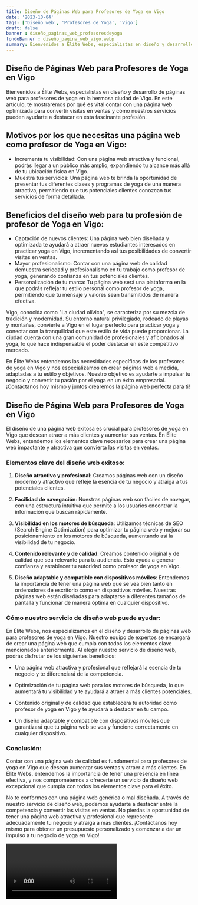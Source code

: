 ```yaml
---
title: Diseño de Páginas Web para Profesores de Yoga en Vigo
date: '2023-10-04'
tags: ['Diseño web', 'Profesores de Yoga', 'Vigo']
draft: false
banner : diseño_paginas_web_profesoresdeyoga
fondoBanner : diseño_pagina_web_vigo.webp
summary: Bienvenidos a Élite Webs, especialistas en diseño y desarrollo de páginas web para profesores de yoga en la hermosa ciudad de Vigo. En este artículo, te mostraremos por qué es vital contar con una página web optimizada para convertir visitas en ventas y cómo nuestros servicios pueden ayudarte a destacar en esta fascinante profesión.
---
```


## Diseño de Páginas Web para Profesores de Yoga en Vigo

Bienvenidos a Élite Webs, especialistas en diseño y desarrollo de páginas web para profesores de yoga en la hermosa ciudad de Vigo. En este artículo, te mostraremos por qué es vital contar con una página web optimizada para convertir visitas en ventas y cómo nuestros servicios pueden ayudarte a destacar en esta fascinante profesión.

## Motivos por los que necesitas una página web como profesor de Yoga en Vigo:
- Incrementa tu visibilidad: Con una página web atractiva y funcional, podrás llegar a un público más amplio, expandiendo tu alcance más allá de tu ubicación física en Vigo.
- Muestra tus servicios: Una página web te brinda la oportunidad de presentar tus diferentes clases y programas de yoga de una manera atractiva, permitiendo que tus potenciales clientes conozcan tus servicios de forma detallada.

## Beneficios del diseño web para tu profesión de profesor de Yoga en Vigo:
- Captación de nuevos clientes: Una página web bien diseñada y optimizada te ayudará a atraer nuevos estudiantes interesados en practicar yoga en Vigo, incrementando así tus posibilidades de convertir visitas en ventas.
- Mayor profesionalismo: Contar con una página web de calidad demuestra seriedad y profesionalismo en tu trabajo como profesor de yoga, generando confianza en tus potenciales clientes.
- Personalización de tu marca: Tu página web será una plataforma en la que podrás reflejar tu estilo personal como profesor de yoga, permitiendo que tu mensaje y valores sean transmitidos de manera efectiva.

Vigo, conocida como "La ciudad olívica", se caracteriza por su mezcla de tradición y modernidad. Su entorno natural privilegiado, rodeado de playas y montañas, convierte a Vigo en el lugar perfecto para practicar yoga y conectar con la tranquilidad que este estilo de vida puede proporcionar. La ciudad cuenta con una gran comunidad de profesionales y aficionados al yoga, lo que hace indispensable el poder destacar en este competitivo mercado.

En Élite Webs entendemos las necesidades específicas de los profesores de yoga en Vigo y nos especializamos en crear páginas web a medida, adaptadas a tu estilo y objetivos. Nuestro objetivo es ayudarte a impulsar tu negocio y convertir tu pasión por el yoga en un éxito empresarial. ¡Contáctanos hoy mismo y juntos crearemos la página web perfecta para ti!

<GifSeo />

<Cta />

## Diseño de Página Web para Profesores de Yoga en Vigo

El diseño de una página web exitosa es crucial para profesores de yoga en Vigo que desean atraer a más clientes y aumentar sus ventas. En Élite Webs, entendemos los elementos clave necesarios para crear una página web impactante y atractiva que convierta las visitas en ventas.

### Elementos clave del diseño web exitoso:

1. **Diseño atractivo y profesional**: Creamos páginas web con un diseño moderno y atractivo que refleje la esencia de tu negocio y atraiga a tus potenciales clientes.

2. **Facilidad de navegación**: Nuestras páginas web son fáciles de navegar, con una estructura intuitiva que permite a los usuarios encontrar la información que buscan rápidamente.

3. **Visibilidad en los motores de búsqueda**: Utilizamos técnicas de SEO (Search Engine Optimization) para optimizar tu página web y mejorar su posicionamiento en los motores de búsqueda, aumentando así la visibilidad de tu negocio.

4. **Contenido relevante y de calidad**: Creamos contenido original y de calidad que sea relevante para tu audiencia. Esto ayuda a generar confianza y establecer tu autoridad como profesor de yoga en Vigo.

5. **Diseño adaptable y compatible con dispositivos móviles**: Entendemos la importancia de tener una página web que se vea bien tanto en ordenadores de escritorio como en dispositivos móviles. Nuestras páginas web están diseñadas para adaptarse a diferentes tamaños de pantalla y funcionar de manera óptima en cualquier dispositivo.

### Cómo nuestro servicio de diseño web puede ayudar:

En Élite Webs, nos especializamos en el diseño y desarrollo de páginas web para profesores de yoga en Vigo. Nuestro equipo de expertos se encargará de crear una página web que cumpla con todos los elementos clave mencionados anteriormente. Al elegir nuestro servicio de diseño web, podrás disfrutar de los siguientes beneficios:

- Una página web atractiva y profesional que reflejará la esencia de tu negocio y te diferenciará de la competencia.

- Optimización de tu página web para los motores de búsqueda, lo que aumentará tu visibilidad y te ayudará a atraer a más clientes potenciales.

- Contenido original y de calidad que establecerá tu autoridad como profesor de yoga en Vigo y te ayudará a destacar en tu campo.

- Un diseño adaptable y compatible con dispositivos móviles que garantizará que tu página web se vea y funcione correctamente en cualquier dispositivo.

### Conclusión:

Contar con una página web de calidad es fundamental para profesores de yoga en Vigo que desean aumentar sus ventas y atraer a más clientes. En Élite Webs, entendemos la importancia de tener una presencia en línea efectiva, y nos comprometemos a ofrecerte un servicio de diseño web excepcional que cumpla con todos los elementos clave para el éxito.

No te conformes con una página web genérica o mal diseñada. A través de nuestro servicio de diseño web, podemos ayudarte a destacar entre la competencia y convertir las visitas en ventas. No pierdas la oportunidad de tener una página web atractiva y profesional que represente adecuadamente tu negocio y atraiga a más clientes. ¡Contáctanos hoy mismo para obtener un presupuesto personalizado y comenzar a dar un impulso a tu negocio de yoga en Vigo!

<Video />

<CtaBot job='Profesores de Yoga' city='Vigo'/>

<Gmaps query='Vigo+españa+maps' />